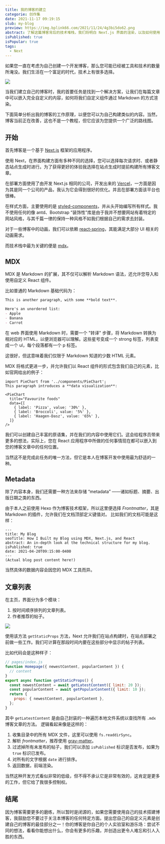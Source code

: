 ```yaml
---
title: 我的博客的建立
categorie: 创作集
date: 2021-11-17 09:19:15
slub: my-blog
preview: https://img.bplink66.com/2021/11/24/4g3bi5do62.png
abstract: 了解这篇博客背后的技术堆栈，我们将明白 Next.js 界面的渲染，以及如何使用 MDX 解析 Markdown 内容，并在文章中添加自定义组件，以及我如何组织我的代码库等等。
isPublished: true
isPopular: true
tags:
  - Next
---
```

如果您一直在考虑为自己创建一个开发博客，那么您可能已经被工具和技术的数量所淹没。我们生活在一个富足的时代，技术上有很多选择。

![](https://img.bplink66.com/2021/11/24/4g3bi5do62.png)

当我们建立自己的博客时，我的首要任务是找到一个解决方案，让我们在每篇文章中可以嵌入完全自定义的内容，如何将我们自定义组件通过 Markdown 的方式渲染。

下面简单分析出我的博客的工作原理，以便您可以为自己构建类似的内容。当然，博客当前正在改善，这也不是一个教程，但它应该为您提供一个广泛的路线图。

## 开始
首先博客是一个基于 [Next.js](https://nextjs.org/) 框架的应用程序。

使用 Next，在界面构建方面有多种不同的选择，您可以选择每次请求时、或者静态站点生成时进行。为了获得更好的体验我选择在站点生成时提前构建所有博客文章。

在部署方面使用了由开发 Next.js 相同的公司，开发出来的 [Vercel](https://vercel.com/dashboard)，一方面是因为其是同一个公司的产品，我认为它会得到很好的优化。并且在部署方面该平台也很棒。

在样式方面，主要使用的是 [styled-components](https://styled-components.com/)，并从头开始编写所有样式。我不使用任何的像 antd、Bootstrap “装饰性”库是由于我并不想要网站有着特定的网站风格，与其千篇一律的保持一种风格不如我们根据自己的需求去封装。

对于一些博客中的动画，我们可以依赖 [react-spring](https://react-spring.io/)，其能满足大部分 UI 相关的动画需求。

而技术栈中最为关键的便是 [mdx](https://mdxjs.com/)。

## MDX
MDX 是 Markdown 的扩展，其不仅可以解析 Markdown 语法，还允许您导入和使用自定义 React 组件。

比如普通的 Markdown 基础代码为：
```Markdown
This is another paragraph, with some **bold text**.

Here's an unordered list:
- Apple
- Banana
- Carrot
```
在 web 界面使用 Markdown 时，需要一个 "转译" 步骤，将 Markdown 转换为相对应的 HTML，以便浏览器可以理解。这些星号变成一个 strong 标签，列表变成一个 ul，每个段落都有一个 p 标签。

这很好，但这意味着我们仅限于 Markdown 知道的少数 HTML 元素。

MDX 将格式更进一步，并允许我们以 React 组件的形式包含我们自己的元素，比如官网给出的例子：
```mdx
import PieChart from '../components/PieChart';
This paragraph introduces a **data visualization**:

<PieChart
  title="Favourite foods"
  data={[
    { label: 'Pizza', value: '30%' },
    { label: 'Broccoli', value: '5%' },
    { label: 'Haagen-Dasz', value: '65%' },
  ]}
/>
```
我们可以创建自己丰富的原语集，并在我们的内容中使用它们。这会给程序员带来更多的想法，实际上，您在 React 应用程序中所做的任何事情现在都可以嵌入到您的博客文章中的任何位置。

当然这不是完成此任务的唯一方法，但它是本人在博客开发中使用最为舒适的一种。

## Metadata
除了内容本身，我们还需要一种方法来存储 “metadata” ——诸如标题、摘要、出版日期之类的东西。

由于本人之前使用 Hexo 作为博客技术框架，所以这里便选择 *Frontmatter*，其是 Markdown 的插件，允许我们在文档顶部定义键值对。
比如我们的文档可能是这样：
```
---
title: My Blog
seoTitle: How I Built my Blog using MDX, Next.js, and React
abstract: An in-depth look at the technical structure for my blog.
isPublished: true
date: 2021-04-20T09:15:00-0400
---
(Actual blog post content here!)
```
当然具体的数据内容会因您的 MDX 工具而异。

## 文章列表
在主页，界面分为多个模块：
1. 按时间顺序排列的文章列表。
2. 作者推荐的帖子。

![](https://img.bplink66.com/2021/11/24/291ve5wynot.png)

使用该方法 `getStaticProps` 方法，Next 允许我们在站点构建时，在站点部署之前做一些工作。我们可计算在那段时间内要在这些部分中显示的帖子列表。

比如代码会是这种样子：
```jsx
// pages/index.js
function Homepage({ newestContent, popularContent }) {
  // content
}
export async function getStaticProps() {
  const newestContent = await getLatestContent({ limit: 20 });
  const popularContent = await getPopularContent({ limit: 10 });
  return {
    props: { newestContent, popularContent },
  };
}
```
其中 `getLatestContent` 是由自己封装的一种遍历本地文件系统以查找所有 `.mdx` 博客文章的方法。
逻辑看起来像是这样的：
1. 收集目录中的所有 MDX 文件，这里可以使用 `fs.readdirSync`。
2. 解析 *frontmatter*，推荐使用 [gray-matter](https://github.com/jonschlinkert/gray-matter)。
3. 过滤掉所有未发布的帖子，我们可以添加 `isPublished` 标识是否发布，如果为 `true` 标识已发布。
4. 对所有的文字根据 `date` 进行排序。
5. 返回数据，前端渲染。

当然这种开发方式看似非常的低级，但不得不承认它是非常有效的，这肯定是更多的工作，但它给了我很多控制权。

## 结尾
因为博客需要更多的磨练，所以暂时是闭源的，如果您需要使用自己的技术搭建博客，我鼓励您不要过于关注本博客的任何特定方面。提出您自己的自定义元素是创建自己的博客的最佳部分之一！你的博客是你自己的个人实验室和游乐场：尝试不同的想法，看看你能想出什么，你会有更多的乐趣，并创造出更令人难忘和引人入胜的东西。